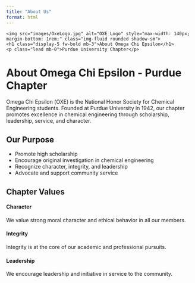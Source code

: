 ```yaml
---
title: "About Us"
format: html
---
```


<!-- Parallax Hero Section for About Page -->
<div class="parallax-hero">
  <div class="container text-center text-white py-5">
    <img src="images/OxeLogo.jpg" alt="OXE Logo" style="max-width: 140px; margin-bottom: 1rem;" class="img-fluid rounded shadow-sm">
    <h1 class="display-5 fw-bold mb-3">About Omega Chi Epsilon</h1>
    <p class="lead mb-0">Purdue University Chapter</p>
  </div>
</div>

# About Omega Chi Epsilon - Purdue Chapter

Omega Chi Epsilon (ΟΧΕ) is the National Honor Society for Chemical Engineering students. Founded at Purdue University in 1942, our chapter promotes excellence in chemical engineering through scholarship, leadership, service, and character.

## Our Purpose
- Promote high scholarship
- Encourage original investigation in chemical engineering
- Recognize character, integrity, and leadership
- Advocate and support community service

## Chapter Values

:::: {.grid .mt-4}
::: {.g-col-12 .g-col-md-4}
::: {.card .h-100 .shadow-sm .text-center}
#### Character
We value strong moral character and ethical behavior in all our members.
:::
:::
::: {.g-col-12 .g-col-md-4}
::: {.card .h-100 .shadow-sm .text-center}
#### Integrity
Integrity is at the core of our academic and professional pursuits.
:::
:::
::: {.g-col-12 .g-col-md-4}
::: {.card .h-100 .shadow-sm .text-center}
#### Leadership
We encourage leadership and initiative in service to the community.
:::
:::
::::